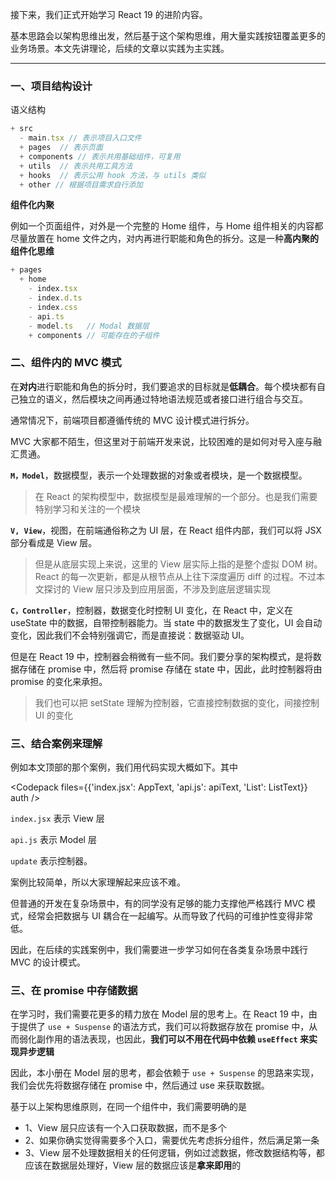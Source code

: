 


<Cardruntime><MainCase /></Cardruntime>


接下来，我们正式开始学习 React 19 的进阶内容。

基本思路会以架构思维出发，然后基于这个架构思维，用大量实践按钮覆盖更多的业务场景。本文先讲理论，后续的文章以实践为主实践。

---
### 一、项目结构设计

语义结构

```javascript
+ src
  - main.tsx // 表示项目入口文件
  + pages  // 表示页面
  + components // 表示共用基础组件，可复用
  + utils  // 表示共用工具方法
  + hooks  // 表示公用 hook 方法，与 utils 类似
  + other // 根据项目需求自行添加
```

**组件化内聚**

例如一个页面组件，对外是一个完整的 Home 组件，与 Home 组件相关的内容都尽量放置在 home 文件之内，对内再进行职能和角色的拆分。这是一种**高内聚的组件化思维**

```javascript
+ pages
  + home
    - index.tsx
    - index.d.ts
    - index.css
    - api.ts
    - model.ts   // Modal 数据层
    + components // 可能存在的子组件
```

### 二、组件内的 MVC 模式

在**对内**进行职能和角色的拆分时，我们要追求的目标就是**低耦合**。每个模块都有自己独立的语义，然后模块之间再通过特地语法规范或者接口进行组合与交互。

通常情况下，前端项目都遵循传统的 MVC 设计模式进行拆分。

MVC 大家都不陌生，但这里对于前端开发来说，比较困难的是如何对号入座与融汇贯通。

**`M，Model`**，数据模型，表示一个处理数据的对象或者模块，是一个数据模型。

> 在 React 的架构模型中，数据模型是最难理解的一个部分。也是我们需要特别学习和关注的一个模块

**`V, View`**，视图，在前端通俗称之为 UI 层，在 React 组件内部，我们可以将 JSX 部分看成是 View 层。

> 但是从底层实现上来说，这里的 View 层实际上指的是整个虚拟 DOM 树。React 的每一次更新，都是从根节点从上往下深度遍历 diff 的过程。不过本文探讨的 View 层只涉及到应用层面，不涉及到底层逻辑实现

**`C，Controller`**，控制器，数据变化时控制 UI 变化，在 React 中，定义在 useState 中的数据，自带控制器能力。当 state 中的数据发生了变化，UI 会自动变化，因此我们不会特别强调它，而是直接说：数据驱动 UI。

但是在 React 19 中，控制器会稍微有一些不同。我们要分享的架构模式，是将数据存储在 promise 中，然后将 promise 存储在 state 中，因此，此时控制器将由 promise 的变化来承担。

> 我们也可以把 setState 理解为控制器，它直接控制数据的变化，间接控制 UI 的变化

### 三、结合案例来理解

例如本文顶部的那个案例，我们用代码实现大概如下。其中

<Codepack files={{'index.jsx': AppText, 'api.js': apiText, 'List': ListText}} auth />


`index.jsx` 表示 View 层

`api.js` 表示 Model 层

`update` 表示控制器。

案例比较简单，所以大家理解起来应该不难。

但普通的开发在复杂场景中，有的同学没有足够的能力支撑他严格践行 MVC 模式，经常会把数据与 UI 耦合在一起编写。从而导致了代码的可维护性变得非常低。

因此，在后续的实践案例中，我们需要进一步学习如何在各类复杂场景中践行 MVC 的设计模式。

### 三、在 promise 中存储数据

在学习时，我们需要花更多的精力放在 Model 层的思考上。在 React 19 中，由于提供了 `use + Suspense` 的语法方式，我们可以将数据存放在 promise 中，从而弱化副作用的语法表现，也因此，**我们可以不用在代码中依赖 `useEffect` 来实现异步逻辑**

因此，本小册在 Model 层的思考，都会依赖于 `use + Suspense` 的思路来实现，我们会优先将数据存储在 promise 中，然后通过 use 来获取数据。

基于以上架构思维原则，在同一个组件中，我们需要明确的是

+ 1、View 层只应该有一个入口获取数据，而不是多个
+ 2、如果你确实觉得需要多个入口，需要优先考虑拆分组件，然后满足第一条
+ 3、View 层不处理数据相关的任何逻辑，例如过滤数据，修改数据结构等，都应该在数据层处理好，View 层的数据应该是**拿来即用**的
